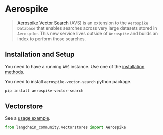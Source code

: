 # Aerospike

>[Aerospike Vector Search](https://aerospike.com/docs/vector) (AVS) is an extension to 
> the `Aerospike Database` that enables searches across very large datasets stored in `Aerospike`.
> This new service lives outside of `Aerospike` and builds an index to perform those searches.


## Installation and Setup

You need to have a running `AVS` instance. Use one of the [installation methods](https://aerospike.com/docs/vector/install).

You need to install `aerospike-vector-search` python package.

```bash
pip install aerospike-vector-search
```

## Vectorstore

See a [usage example](/docs/integrations/vectorstores/aerospike).

```python
from langchain_community.vectorstores import Aerospike
```
